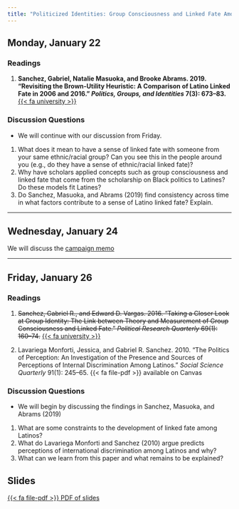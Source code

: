 ```yaml
---
title: "Politicized Identities: Group Consciousness and Linked Fate Among Latinos"
---
```


## Monday, January 22

### Readings 

1. **Sanchez, Gabriel, Natalie Masuoka, and Brooke Abrams. 2019. "Revisiting the Brown-Utility Heuristic: A Comparison of Latino Linked Fate in 2006 and 2016." *Politics, Groups, and Identities* 7(3): 673–83.** [{{< fa university >}}](https://go.openathens.net/redirector/agnesscott.edu?url=https%3A%2F%2Fdoi.org%2F10.1080%2F21565503.2019.1638803)


::: {.content-visible when-format="html"}
### Discussion Questions

- We will continue with our discussion from Friday.

1. What does it mean to have a sense of linked fate with someone from your same ethnic/racial group? Can you see this in the people around you (e.g., do they have a sense of ethnic/racial linked fate)?
2. Why have scholars applied concepts such as group consciousness and linked fate that come from the scholarship on Black politics to Latines? Do these models fit Latines?
3. Do Sanchez, Masuoka, and Abrams (2019) find consistency across time in what factors contribute to a sense of Latino linked fate? Explain.
:::

---


## Wednesday, January 24


We will discuss the [campaign memo](../assignment/campaign-memo.html)


---


## Friday, January 26

### Readings

1. ~~Sanchez, Gabriel R., and Edward D. Vargas. 2016. "Taking a Closer Look at Group Identity: The Link between Theory and Measurement of Group Consciousness and Linked Fate." *Political Research Quarterly* 69(1): 160–74.~~ [{{< fa university >}}](https://go.openathens.net/redirector/agnesscott.edu?url=https%3A%2F%2Fdoi.org%2F10.1177%2F1065912915624571) 

2. Lavariega Monforti, Jessica, and Gabriel R. Sanchez. 2010. "The Politics of Perception: An Investigation of the Presence and Sources of Perceptions of Internal Discrimination Among Latinos." *Social Science Quarterly* 91(1): 245–65. {{< fa file-pdf >}} available on Canvas


::: {.content-visible when-format="html"}
### Discussion Questions

- We will begin by discussing the findings in Sanchez, Masuoka, and Abrams (2019)

1. What are some constraints to the development of linked fate among Latinos?
2. What do Lavariega Monforti and Sanchez (2010) argue predicts perceptions of international discrimination among Latinos and why?
3. What can we learn from this paper and what remains to be explained?
:::


## Slides

[<span class="btn btn-danger">{{< fa file-pdf >}} PDF of slides </span></p>](https://agnesscott.instructure.com/files/652924/download?download_frd=1)



